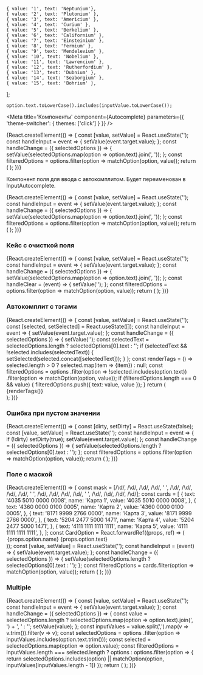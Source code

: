 



    { value: '1', text: 'Neptunium'},
    { value: '2', text: 'Plutonium' },
    { value: '3', text: 'Americium' },
    { value: '4', text: 'Curium' },
    { value: '5', text: 'Berkelium' },
    { value: '6', text: 'Californium' },
    { value: '7', text: 'Einsteinium' },
    { value: '8', text: 'Fermium' },
    { value: '9', text: 'Mendelevium' },
    { value: '10', text: 'Nobelium' },
    { value: '11', text: 'Lawrencium' },
    { value: '12', text: 'Rutherfordium' },
    { value: '13', text: 'Dubnium' },
    { value: '14', text: 'Seaborgium' },
    { value: '15', text: 'Bohrium' },
];

    option.text.toLowerCase().includes(inputValue.toLowerCase());


<Meta
    title='Компоненты'
    component={Autocomplete}
    parameters={{ 'theme-switcher': { themes: ['click'] } }}
/>


<!-- Canvas -->

<Story name='Autocomplete'>
    {React.createElement(() => {
        const [value, setValue] = React.useState('');
        const handleInput = event => {
            setValue(event.target.value);
        };
        const handleChange = ({ selectedOptions }) => {
            setValue(selectedOptions.map(option => option.text).join(', '));
        };
        const filteredOptions = options.filter(option => matchOption(option, value));
        return (
            <Autocomplete
                options={filteredOptions}
                selected={boolean('prevent select', true) ? [] : undefined}
                block={boolean('block', false)}
                size={select('size', ['s', 'm', 'l'], 's')}
                disabled={boolean('disabled', false)}
                error={text('error', '')}
                allowUnselect={boolean('allowUnselect', true)}
                closeOnSelect={boolean('closeOnSelect', false)}
                Arrow={boolean('Arrow', true) ? Arrow : undefined}
                circularNavigation={boolean('circularNavigation', false)}
                placeholder={text('placeholder', 'Введите элемент')}
                label={text('label', 'Элемент')}
                onOpen={action('open')}
                onChange={handleChange}
                onInput={handleInput}
                value={value}
            />
        );
    })}
</Story>


<!-- Docs -->

<ComponentHeader
    name='Autocomplete'
    stage={1}
/>

Компонент поля для ввода с автокомплитом. Будет переименован в InputAutocomplete.

<Preview>
    {React.createElement(() => {
        const [value, setValue] = React.useState('');
        const handleInput = event => {
            setValue(event.target.value);
        };
        const handleChange = ({ selectedOptions }) => {
            setValue(selectedOptions.map(option => option.text).join(', '));
        };
        const filteredOptions = options.filter(option => matchOption(option, value));
        return (
            <Autocomplete
                options={filteredOptions}
                placeholder='Введите элемент'
                label='Элемент'
                onChange={handleChange}
                onInput={handleInput}
                value={value}
            />
        );
    })}
</Preview>


<Props of={Autocomplete} />


### Кейс с очисткой поля

<Preview>
    {React.createElement(() => {
        const [value, setValue] = React.useState('');
        const handleInput = event => {
            setValue(event.target.value);
        };
        const handleChange = ({ selectedOptions }) => {
            setValue(selectedOptions.map(option => option.text).join(', '));
        };
        const handleClear = (event) => {
            setValue('');
        };
        const filteredOptions = options.filter(option => matchOption(option, value));
        return (
            <Autocomplete
                options={filteredOptions}
                selected={[]}
                closeOnSelect={false}
                label='Элемент'
                placeholder='Введите элемент'
                onChange={handleChange}
                onInput={handleInput}
                value={value}
                inputProps={{
                    clear: true,
                    onClear: handleClear
                }}
            />
        );
    })}
</Preview>


### Автокомплит с тэгами

<Preview>
    {React.createElement(() => {
        const [value, setValue] = React.useState('');
        const [selected, setSelected] = React.useState([]);
        const handleInput = event => {
            setValue(event.target.value);
        };
        const handleChange = ({ selectedOptions }) => {
            setValue('');
            const selectedText = selectedOptions.length ? selectedOptions[0].text : '';
            if (selectedText && !selected.includes(selectedText)) {
                setSelected(selected.concat([selectedText]));
            }
        };
        const renderTags = () => selected.length > 0 ?
            selected.map(item => <Tag key={item} size='xs'>{item}</Tag>) :
            null;
        const filteredOptions = options
            .filter(option => !selected.includes(option.text))
            .filter(option => matchOption(option, value));
        if (filteredOptions.length === 0 && value) {
            filteredOptions.push({ text: value, value });
        }
        return (
            <React.Fragment>
                <Autocomplete
                    options={filteredOptions}
                    selected={[]}
                    closeOnSelect={true}
                    label='Элемент'
                    onChange={handleChange}
                    onInput={handleInput}
                    value={value}
                />
                <div style={ { marginTop: '4px' } }>
                    {renderTags()}
                </div>
            </React.Fragment>
        );
    })}
</Preview>


### Ошибка при пустом значении

<Preview>
    {React.createElement(() => {
        const [dirty, setDirty] = React.useState(false);
        const [value, setValue] = React.useState('');
        const handleInput = event => {
            if (!dirty) setDirty(true);
            setValue(event.target.value);
        };
        const handleChange = ({ selectedOptions }) => {
            setValue(selectedOptions.length ? selectedOptions[0].text : '');
        };
        const filteredOptions = options.filter(option => matchOption(option, value));
        return (
            <Autocomplete
                options={filteredOptions}
                selected={[]}
                label='Элемент'
                value={value}
                onChange={handleChange}
                onInput={handleInput}
                error={dirty && !value}
            />
        );
    })}
</Preview>


### Поле с маской

<Preview>
    {React.createElement(() => {
        const mask = [/\d/, /\d/, /\d/, /\d/, ' ', /\d/, /\d/, /\d/, /\d/, ' ', /\d/, /\d/, /\d/, /\d/, ' ', /\d/, /\d/, /\d/, /\d/];
        const cards = [
            {
                text: '4035 5010 0000 0008',
                name: 'Карта 1',
                value: '4035 5010 0000 0008',
            },
            {
                text: '4360 0000 0100 0005',
                name: 'Карта 2',
                value: '4360 0000 0100 0005',
            },
            {
                text: '8171 9999 2766 0000',
                name: 'Карта 3',
                value: '8171 9999 2766 0000',
            },
            {
                text: '5204 2477 5000 1471',
                name: 'Карта 4',
                value: '5204 2477 5000 1471',
            },
            {
                text: '4111 1111 1111 1111',
                name: 'Карта 5',
                value: '4111 1111 1111 1111',
            },
        ];
        const CardOption = React.forwardRef((props, ref) => (
            <Option {...props} ref={ref}>
                <div>
                    {props.option.name}
                    <br />
                    <sub>{props.option.text}</sub>
                </div>
            </Option>
        ));
        const [value, setValue] = React.useState('');
        const handleInput = (event) => {
            setValue(event.target.value);
        };
        const handleChange = ({ selectedOptions }) => {
            setValue(selectedOptions.length ? selectedOptions[0].text : '');
        };
        const filteredOptions = cards.filter(option => matchOption(option, value));
        return (
            <Autocomplete
                options={filteredOptions}
                selected={[]}
                label='Номер карты'
                onInput={handleInput}
                onChange={handleChange}
                value={value}
                Option={CardOption}
                Input={MaskedInput}
                inputProps={{
                    mask,
                }}
            />
        );
    })}
</Preview>


### Multiple

<Preview>
    {React.createElement(() => {
        const [value, setValue] = React.useState('');
        const handleInput = event => {
            setValue(event.target.value);
        };
        const handleChange = ({ selectedOptions }) => {
            const value = selectedOptions.length
                ? selectedOptions.map(option => option.text).join(', ') + ', '
                : '';
            setValue(value);
        };
        const inputValues = value.split(',').map(v => v.trim()).filter(v => v);
        const selectedOptions = options
            .filter(option => inputValues.includes(option.text.trim()));
        const selected = selectedOptions.map(option => option.value);
        const filteredOptions = inputValues.length === selected.length ?
            options :
            options.filter(option => {
                return selectedOptions.includes(option) || matchOption(option, inputValues[inputValues.length - 1])
            });
        return (
            <Autocomplete
                options={filteredOptions}
                selected={selected}
                label='Элемент'
                closeOnSelect={false}
                multiple={true}
                onChange={handleChange}
                onInput={handleInput}
                allowUnselect={true}
                value={value}
                Arrow={Arrow}
            />
        );
    })}
</Preview>
